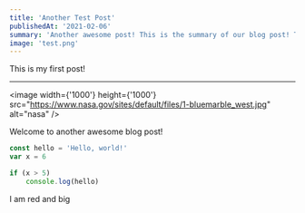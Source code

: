 ```yaml
---
title: 'Another Test Post'
publishedAt: '2021-02-06'
summary: 'Another awesome post! This is the summary of our blog post! This is the summary of our blog post! This is the summary of our blog post!'
image: 'test.png'
---
```


This is my first post!

<hr />

<image
  width={'1000'}
  height={'1000'}
  src="https://www.nasa.gov/sites/default/files/1-bluemarble_west.jpg"
  alt="nasa"
/>

Welcome to another awesome blog post!

```javascript:hello.js
const hello = 'Hello, world!'
var x = 6

if (x > 5)
    console.log(hello)
```

<div style={{ color: 'red', fontSize: '30px' }}>I am red and big</div>
